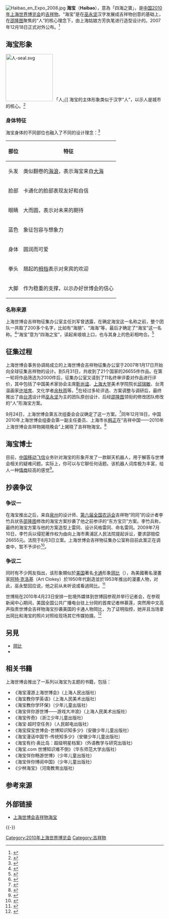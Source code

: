 {{Infobox character
| image = [[File:Expo_2010_Shanghai_China_Mascot-海宝Haibao.svg|150px]]
| Name = 海宝HAIBAO
| first = 2007年12月18日
<br/><!-- 注释出： -->
| gender  = 无性别
| creator = 巫永坚
| species = 抽象玩偶
}}
[[File:Haibao_en_Expo_2008.jpg|right]]
'''海宝'''（'''Haibao'''），意為「四海之寶」，是[[中国2010年上海世界博览会|中国2010年上海世界博览会]]的[[吉祥物|吉祥物]]。“海宝”是在[[巫永坚|巫永坚]]汉字发展成吉祥物创意的基础上，在[[邵隆图|邵隆图]]聚焦的“人”的核心理念下，由上海姑娘方芳执笔进行造型设计的。2007年12月18日正式对外公布。<ref>{{cite web|url=http://news.sohu.com/20080319/n255789735.shtml|title=上海世博会吉祥物“海宝”问世背后|publisher=新民周刊|accessdate=2010-07-17|archive-date=2016-03-05|archive-url=https://web.archive.org/web/20160305012642/http://news.sohu.com/20080319/n255789735.shtml|dead-url=no}}</ref>{{DEFAULTSORT:}}

==海宝形象==
[[File:人-seal.svg|150px]] 「人」]]
海宝的主体形象类似于汉字“人”，以示人是城市的核心。<ref>{{cite web|url=http://www.expo2010.cn/expo/sh_expo/jxw/jxwda/zttx/userobject1ai47718.html|title=吉祥物的主题体现|publisher=上海世博会官网|accessdate=2010-03-13|deadurl=yes|archiveurl=https://web.archive.org/web/20100310011132/http://www.expo2010.cn/expo/sh_expo/jxw/jxwda/zttx/userobject1ai47718.html|archivedate=2010-03-10}}</ref>

===身体特征===
海宝身体的不同部位也融入了不同的设计理念：<ref>{{cite web|url=http://www.expo2010.cn/expo/sh_expo/jxw/jxwda/ztxx/userobject1ai47716.html|title=吉祥物的主体形象|publisher=上海世博会官网|accessdate=2010-03-13|deadurl=yes|archiveurl=https://web.archive.org/web/20100310010057/http://www.expo2010.cn/expo/sh_expo/jxw/jxwda/ztxx/userobject1ai47716.html|archivedate=2010-03-10}}</ref>

{| class=wikitable
|-
! 部位
! 特征
|-
| 头发
| 类似翻卷的[[海浪|海浪]]，表示海宝来自[[大海|大海]]
|-
| 脸部
| 卡通化的脸部表现友好和自信
|-
| 眼睛
| 大而圆，表示对未来的期待
|-
| 蓝色
| 象征包容与想象力
|-
| 身体
| 圆润而可爱
|-
| 拳头
| 翘起的[[拇指|拇指]]表示对来宾的欢迎
|-
| 大脚
| 作为稳重的支撑，以示办好世博会的信心
|}

===名称来源===
上海世博会吉祥物征集办公室主任刘军曾透露，在确定海宝这一名称之前，整个团队一共取了200多个名字，比如有“海朋”、“海海”等，最后才确定了“海宝”这一名称。<ref>{{cite web|url=http://www.expo2010.cn/expo/sh_expo/hdtj/zxdt/userobject1ai48089.html|title=设计者讲述"海宝"诞生记:给它取了200多个名字|publisher=上海世博会官网|accessdate=2010313}}{{dead link|date=2018年3月 |bot=InternetArchiveBot |fix-attempted=yes }}</ref>“海宝”意为“四海之宝”，读起来琅琅上口，也与其身上的色彩相吻合。<ref>{{cite web|url=http://www.expo2010.cn/expo/sh_expo/jxw/jxwda/mzyl/userobject1ai47717.html|title=吉祥物的名字由来|publisher=上海世博会官网|accessdate=2010-03-13|deadurl=yes|archiveurl=https://web.archive.org/web/20100228060538/http://www.expo2010.cn/expo/sh_expo/jxw/jxwda/mzyl/userobject1ai47717.html|archivedate=2010-02-28}}</ref>

==征集过程==
上海世博会事务协调局成立的上海世博会吉祥物征集办公室于2007年1月17日开始向全球征集吉祥物的设计。到5月31日，共收到了21个国家的26655件作品。在第一轮将作品筛选为2000件后，征集办公室又请到了11名终审评委对作品进行评价，其中包括了中国美术家协会主席[[靳尚谊|靳尚谊]]、[[上海大学|上海大学]]美术学院院长[[邱瑞敏|邱瑞敏]]、台湾温画家[[许培育|许培育]]、文化学者[[余秋雨|余秋雨]]等。<ref>{{cite web|url=http://www.expo2010.cn/expo/sh_expo/jxw/xwcd/userobject1ai48518.html|title=世博吉祥物"海宝"诞生记|publisher=上海世博会官网|accessdate=2010-03-13}}{{dead link|date=2018年3月 |bot=InternetArchiveBot |fix-attempted=yes }}</ref>在经过多轮评选、方案调整与调研后，最终推出了由[[台湾|台湾]]设计师[[巫永坚|巫永坚]]为主的团队原创设计、后经[[邵隆图|邵隆图]]领衔的修改团队修改的“人”形海宝方案。

9月24日，上海世博会第五次组委会会议确定了这一方案。<ref>{{cite web|url=http://www.expo2010.cn/expo/sh_expo/jxw/jxwgz/userobject1ai47721.html|title=中国2010年上海世博会吉祥物"海宝"诞生记|publisher=上海世博会官网|accessdate=2010-03-13|deadurl=yes|archiveurl=https://web.archive.org/web/20100410031457/http://www.expo2010.cn/expo/sh_expo/jxw/jxwgz/userobject1ai47721.html|archivedate=2010-04-10}}</ref>同年12月18日，中国2010年上海世博会组委会第一副主任委员、上海市长[[韩正|韩正]]在“吉祥中国——2010年上海世博会吉祥物揭晓晚会”上揭晓了吉祥物海宝。<ref>{{cite web|url=http://www.expo2010.cn/expo/sh_expo/jxw/tt/userobject1ai47964.html|title=中国2010年上海世博会吉祥物“海宝”正式揭晓|publisher=上海世博会官网|accessdate=2010-03-13|deadurl=yes|archiveurl=https://web.archive.org/web/20100317130325/http://www.expo2010.cn/expo/sh_expo/jxw/tt/userobject1ai47964.html|archivedate=2010-03-17}}</ref>

==海宝博士==
目前，[[中国移动|中国移动]][[飞信|飞信]]业务针对海宝的形象开发了一款聊天机器人，用于解答与世博会相关的疑难问题。实际上，你可以与它聊任何话题。该机器人词库极为丰富，给人一种[[情商|情商]]较高的感觉<ref>{{cite web|url=http://scitech.people.com.cn/GB/11008199.html|title=自称贫僧甚至老娘 海宝机器人迅速蹿红|publisher=科技--人民网|accessdate=2010-04-08|archive-url=https://web.archive.org/web/20100309020444/http://scitech.people.com.cn/GB/11008199.html|archive-date=2010-03-09|dead-url=yes}}</ref>。

==抄袭争议==
===争议一===
在海宝推出之后，来自[[泉州|泉州]]的设计师、[[中华人民共和国第六届农民运动会|第六届全国农运会]]吉祥物“同同”的设计者李竹兵状告[[邵隆图|邵隆图]]修改的海宝方案抄袭了他之前参评的“东方宝贝”方案。李竹兵称，最终的海宝方案与他的方案造型上雷同、设计风格雷同、命名雷同。2009年7月10日，李竹兵以侵犯著作权为由向上海市黄浦区人民法院提起诉讼，要求邵赔偿26655元。法院于8月3日立案。上海世博会吉祥物征集办公室称目前此案正在调查中，暂不予评价<ref>{{cite web|url=http://www.dnkb.com.cn/archive/info/20090805/100853201.html|title=泉州动漫师李竹兵称世博会吉祥物抄袭其创意|publisher=东快网|accessdate=2010-03-13|deadurl=yes|archiveurl=https://web.archive.org/web/20100420065328/http://www.dnkb.com.cn/archive/info/20090805/100853201.html|archivedate=2010-04-20}}</ref>。

===争议二===
同时有不少网友指出，该形象類似於[[美国|美国]]著名[[卡通|卡通]]形象[[岡比|岡比]]（{{lang-en|{{tsl|en|Gumby}}}}），為美國著名漫畫家[[阿特·克洛基|阿特·克洛基]]（Art Clokey）於1950年代創造並於1953年推出的漫畫人物，对此，巫永堅回应说，他之前从未听说或看過岡比。<ref>{{cite web|url=http://v.ku6.com/special/show_3009298/iIwi10T7zW4w9WWQ.html|title=“海宝”主创回应抄袭说|publisher=酷6网|accessdate=2010-03-13}}{{dead link|date=2018年3月 |bot=InternetArchiveBot |fix-attempted=yes }}</ref>

世博局在2010年4月23日安排一批境外媒体到世博园参观并举行记者会，在参观新闻中心期间，美国全国公共广播电台驻上分岡的首席记者林慕莲，突然用中文高声指责世博会吉祥物海宝抄袭美国的卡通人物岡比，为了证明指控，她并且当场拿出岡比和海宝的照片对照给现场其它传媒拍摄。<ref>{{cite web|url=http://www.bbc.co.uk/zhongwen/simp/china/2010/04/100424_shanghai_expo_haibao.shtml|title=上海世博会吉祥物海宝被指“抄袭”|work=BBC|date=2010-04-24|accessdate=2010-04-25|archive-date=2010-04-27|archive-url=https://web.archive.org/web/20100427004743/http://www.bbc.co.uk/zhongwen/simp/china/2010/04/100424_shanghai_expo_haibao.shtml|dead-url=no}}</ref>

==另見==
* [[岡比|岡比]]
*{{tsl|en|Gumby}}

==相关书籍==
上海世博会推出了一系列以海宝为主题的书籍，包括：
* 《海宝漫游上海世博会》（上海人民出版社）
* 《海宝教你学英语》（上海人民美术出版社）
* 《海宝教你学环保》（少年儿童出版社）
* 《海宝伴你游世博——游戏大冲浪》（上海人民美术出版社）
* 《海宝传奇》（浙江少年儿童出版社）
* 《海宝·超时空任务》（人民邮电出版社）
* 《海宝探宝世博会-世博知识知多少》（安徽少年儿童出版社）
* 《海宝漫话中国节-传统知多少》（安徽少年儿童出版社）
* 《海宝有约·奥比岛：超级明星档案》（外语教学与研究出版社）
* 《海宝.com 世博知识难不倒》（华东师范大学出版社）
* 《海宝伴你畅游世博》（少年儿童出版社）
* 《海宝伴你博阅中国》（少年儿童出版社）
* 《少林海宝》（河南教育出版社）

==参考來源==
{{reflist|2}}

== 外部链接 ==
* [https://web.archive.org/web/20100310113713/http://www.expo2010.cn/jxw/jxw.htm 上海世博会吉祥物海宝]

{{-}}
{{2010年上海世博会}}

[[Category:2010年上海世界博览会|Category:2010年上海世界博览会]]
[[Category:吉祥物|Category:吉祥物]]